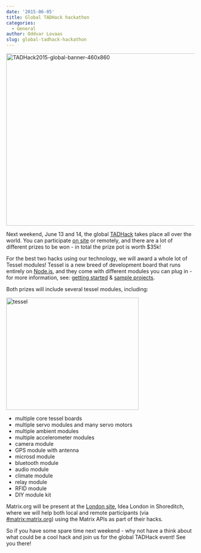 ```yaml
---
date: '2015-06-05'
title: Global TADHack hackathon
categories:
  - General
author: Oddvar Lovaas
slug: global-tadhack-hackathon
---
```


<a href="http://tadhack.com/2015/"><img src="http://matrix.org/blog/wp-content/uploads/2015/06/TADHack2015-global-banner-460x860.png" alt="TADHack2015-global-banner-460x860" width="870" height="460" class="aligncenter size-full wp-image-1080" /></a>

Next weekend, June 13 and 14, the global <a href="http://tadhack.com/2015/">TADHack</a> takes place all over the world. You can participate <a href="http://tadhack.com/2015/tadhack-global/">on site</a> or remotely, and there are a lot of different prizes to be won - in total the prize pot is worth $35k!


For the best two hacks using our technology, we will award a whole lot of Tessel modules! Tessel is a new breed of development board that runs entirely on <a href="https://nodejs.org/">Node.js</a>, and they come with different modules you can plug in - for more information, see: <a href="http://start.tessel.io/install">getting started</a> & <a href="https://tessel.hackster.io/">sample projects</a>.

Both prizes will include several tessel modules, including:

<a href="http://start.tessel.io/"><img src="http://matrix.org/blog/wp-content/uploads/2015/06/tessel.jpg" alt="tessel" width="354" height="300" class="alignright size-full wp-image-1079" /></a>

<ul>
	<li>multiple core tessel boards</li>
	<li>multiple servo modules and many servo motors</li>
	<li>multiple ambient modules</li>
	<li>multiple accelerometer modules</li>
	<li>camera module</li>
	<li>GPS module with antenna</li>
	<li>microsd module</li>
	<li>bluetooth module</li>
	<li>audio module</li>
	<li>climate module</li>
	<li>relay module</li>
	<li>RFID module</li>
	<li>DIY module kit</li>
</ul>



Matrix.org will be present at the <a href="http://tadhack.com/2015/tadhack-global/#london">London site</a>, Idea London in Shoreditch, where we will help both local and remote participants (via <a href="/beta/#/room/#matrix:matrix.org" title="#matrix:matrix.org">#matrix:matrix.org</a>) using the Matrix APIs as part of their hacks. 

So if you have some spare time next weekend - why not have a think about what could be a cool hack and join us for the global TADHack event! See you there!